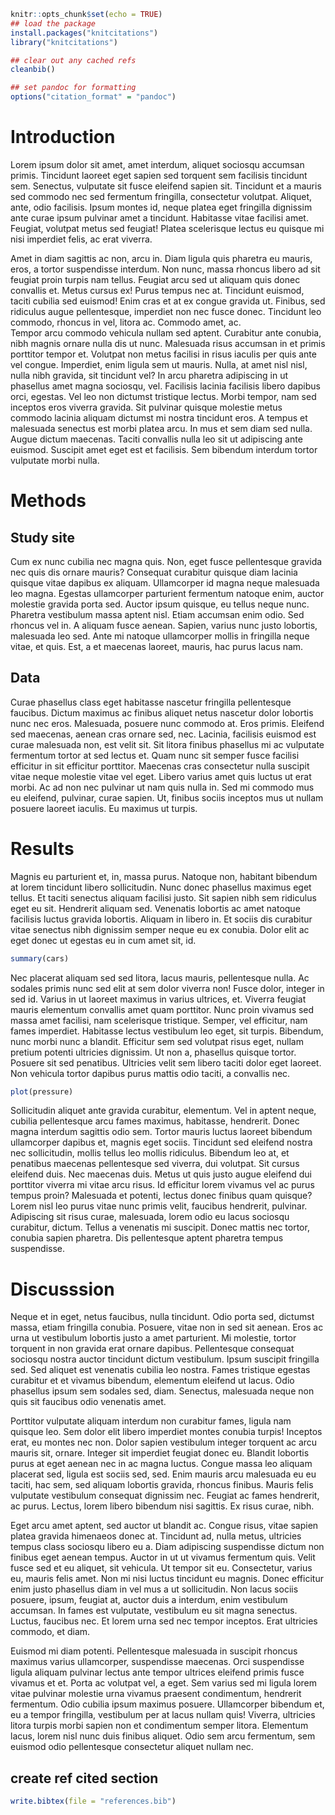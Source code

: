 ```r
knitr::opts_chunk$set(echo = TRUE)
## load the package
install.packages("knitcitations")
library("knitcitations")

## clear out any cached refs
cleanbib()

## set pandoc for formatting
options("citation_format" = "pandoc")
```

# Introduction

Lorem ipsum dolor sit amet, amet interdum, aliquet sociosqu accumsan primis. Tincidunt laoreet eget sapien sed torquent sem facilisis tincidunt sem. Senectus, vulputate sit fusce eleifend sapien sit. Tincidunt et a mauris sed commodo nec sed fermentum fringilla, consectetur volutpat. Aliquet, ante, odio facilisis. Ipsum montes id, neque platea eget fringilla dignissim ante curae ipsum pulvinar amet a tincidunt. Habitasse vitae facilisi amet. Feugiat, volutpat metus sed feugiat! Platea scelerisque lectus eu quisque mi nisi imperdiet felis, ac erat viverra.

Amet in diam sagittis ac non, arcu in. Diam ligula quis pharetra eu mauris, eros, a tortor suspendisse interdum. Non nunc, massa rhoncus libero ad sit feugiat proin turpis nam tellus. Feugiat arcu sed ut aliquam quis donec convallis et. Metus cursus ex! Purus tempus nec at. Tincidunt euismod, taciti cubilia sed euismod! Enim cras et at ex congue gravida ut. Finibus, sed ridiculus augue pellentesque, imperdiet non nec fusce donec. Tincidunt leo commodo, rhoncus in vel, litora ac. Commodo amet, ac.                                                                                                                 
Tempor arcu commodo vehicula nullam sed aptent. Curabitur ante conubia, nibh magnis ornare nulla dis ut nunc. Malesuada risus accumsan in et primis porttitor tempor et. Volutpat non metus facilisi in risus iaculis per quis ante vel congue. Imperdiet, enim ligula sem ut mauris. Nulla, at amet nisl nisl, nulla nibh gravida, sit tincidunt vel? In arcu pharetra adipiscing in ut phasellus amet magna sociosqu, vel. Facilisis lacinia facilisis libero dapibus orci, egestas. Vel leo non dictumst tristique lectus. Morbi tempor, nam sed inceptos eros viverra gravida. Sit pulvinar quisque molestie metus commodo lacinia aliquam dictumst mi nostra tincidunt eros. A tempus et malesuada senectus est morbi platea arcu. In mus et sem diam sed nulla. Augue dictum maecenas. Taciti convallis nulla leo sit ut adipiscing ante euismod. Suscipit amet eget est et facilisis. Sem bibendum interdum tortor vulputate morbi nulla.

# Methods

## Study site

Cum ex nunc cubilia nec magna quis. Non, eget fusce pellentesque gravida nec quis dis ornare mauris? Consequat curabitur quisque diam lacinia quisque vitae dapibus ex aliquam. Ullamcorper id magna neque malesuada leo magna. Egestas ullamcorper parturient fermentum natoque enim, auctor molestie gravida porta sed. Auctor ipsum quisque, eu tellus neque nunc. Pharetra vestibulum massa aptent nisl. Etiam accumsan enim odio. Sed rhoncus vel in. A aliquam fusce aenean. Sapien, varius nunc justo lobortis, malesuada leo sed. Ante mi natoque ullamcorper mollis in fringilla neque vitae, et quis. Est, a et maecenas laoreet, mauris, hac purus lacus nam.

## Data

Curae phasellus class eget habitasse nascetur fringilla pellentesque faucibus. Dictum maximus ac finibus aliquet netus nascetur dolor lobortis nunc nec eros. Malesuada, posuere nunc commodo at. Eros primis. Eleifend sed maecenas, aenean cras ornare sed, nec. Lacinia, facilisis euismod est curae malesuada non, est velit sit. Sit litora finibus phasellus mi ac vulputate fermentum tortor at sed lectus et. Quam nunc sit semper fusce facilisi efficitur in sit efficitur porttitor. Maecenas cras consectetur nulla suscipit vitae neque molestie vitae vel eget. Libero varius amet quis luctus ut erat morbi. Ac ad non nec pulvinar ut nam quis nulla in. Sed mi commodo mus eu eleifend, pulvinar, curae sapien. Ut, finibus sociis inceptos mus ut nullam posuere laoreet iaculis. Eu maximus ut turpis.

# Results

Magnis eu parturient et, in, massa purus. Natoque non, habitant bibendum at lorem tincidunt libero sollicitudin. Nunc donec phasellus maximus eget tellus. Et taciti senectus aliquam facilisi justo. Sit sapien nibh sem ridiculus eget eu sit. Hendrerit aliquam sed. Venenatis lobortis ac amet natoque facilisis luctus gravida lobortis. Aliquam in libero in. Et sociis dis curabitur vitae senectus nibh dignissim semper neque eu ex conubia. Dolor elit ac eget donec ut egestas eu in cum amet sit, id.

```r
summary(cars)
```

Nec placerat aliquam sed sed litora, lacus mauris, pellentesque nulla. Ac sodales primis nunc sed elit at sem dolor viverra non! Fusce dolor, integer in sed id. Varius in ut laoreet maximus in varius ultrices, et. Viverra feugiat mauris elementum convallis amet quam porttitor. Nunc proin vivamus sed massa amet facilisi, nam scelerisque tristique. Semper, vel efficitur, nam fames imperdiet. Habitasse lectus vestibulum leo eget, sit turpis. Bibendum, nunc morbi nunc a blandit. Efficitur sem sed volutpat risus eget, nullam pretium potenti ultricies dignissim. Ut non a, phasellus quisque tortor. Posuere sit sed penatibus. Ultricies velit sem libero taciti dolor eget laoreet. Non vehicula tortor dapibus purus mattis odio taciti, a convallis nec.

\vspace{0.5in}

```r
plot(pressure)
```

Sollicitudin aliquet ante gravida curabitur, elementum. Vel in aptent neque, cubilia pellentesque arcu fames maximus, habitasse, hendrerit. Donec magna interdum sagittis odio sem. Tortor mauris luctus laoreet bibendum ullamcorper dapibus et, magnis eget sociis. Tincidunt sed eleifend nostra nec sollicitudin, mollis tellus leo mollis ridiculus. Bibendum leo at, et penatibus maecenas pellentesque sed viverra, dui volutpat. Sit cursus eleifend duis. Nec maecenas duis. Metus ut quis justo augue eleifend dui porttitor viverra mi vitae arcu risus. Id efficitur lorem vivamus vel ac purus tempus proin? Malesuada et potenti, lectus donec finibus quam quisque? Lorem nisl leo purus vitae nunc primis velit, faucibus hendrerit, pulvinar. Adipiscing sit risus curae, malesuada, lorem odio eu lacus sociosqu curabitur, dictum. Tellus a venenatis mi suscipit. Donec mattis nec tortor, conubia sapien pharetra. Dis pellentesque aptent pharetra tempus suspendisse.


# Discusssion

Neque et in eget, netus faucibus, nulla tincidunt. Odio porta sed, dictumst massa, etiam fringilla conubia. Posuere, vitae non in sed sit aenean. Eros ac urna ut vestibulum lobortis justo a amet parturient. Mi molestie, tortor torquent in non gravida erat ornare dapibus. Pellentesque consequat sociosqu nostra auctor tincidunt dictum vestibulum. Ipsum suscipit fringilla sed. Sed aliquet est venenatis cubilia leo nostra. Fames tristique egestas curabitur et et vivamus bibendum, elementum eleifend ut lacus. Odio phasellus ipsum sem sodales sed, diam. Senectus, malesuada neque non quis sit faucibus odio venenatis amet.

Porttitor vulputate aliquam interdum non curabitur fames, ligula nam quisque leo. Sem dolor elit libero imperdiet montes conubia turpis! Inceptos erat, eu montes nec non. Dolor sapien vestibulum integer torquent ac arcu mauris sit, ornare. Integer sit imperdiet feugiat donec eu. Blandit lobortis purus at eget aenean nec in ac magna luctus. Congue massa leo aliquam placerat sed, ligula est sociis sed, sed. Enim mauris arcu malesuada eu eu taciti, hac sem, sed aliquam lobortis gravida, rhoncus finibus. Mauris felis vulputate vestibulum consequat dignissim nec. Feugiat ac fames hendrerit, ac purus. Lectus, lorem libero bibendum nisi sagittis. Ex risus curae, nibh.

Eget arcu amet aptent, sed auctor ut blandit ac. Congue risus, vitae sapien platea gravida himenaeos donec at. Tincidunt ad, nulla metus, ultricies tempus class sociosqu libero eu a. Diam adipiscing suspendisse dictum non finibus eget aenean tempus. Auctor in ut ut vivamus fermentum quis. Velit fusce sed et eu aliquet, sit vehicula. Ut tempor sit eu. Consectetur, varius eu, mauris felis amet. Non mi nisi luctus tincidunt eu magnis. Donec efficitur enim justo phasellus diam in vel mus a ut sollicitudin. Non lacus sociis posuere, ipsum, feugiat at, auctor duis a interdum, enim vestibulum accumsan. In fames est vulputate, vestibulum eu sit magna senectus. Luctus, faucibus nec. Et lorem urna sed nec tempor inceptos. Erat ultricies commodo, et diam.

Euismod mi diam potenti. Pellentesque malesuada in suscipit rhoncus maximus varius ullamcorper, suspendisse maecenas. Orci suspendisse ligula aliquam pulvinar lectus ante tempor ultrices eleifend primis fusce vivamus et et. Porta ac volutpat vel, a eget. Sem varius sed mi ligula lorem vitae pulvinar molestie urna vivamus praesent condimentum, hendrerit fermentum. Odio cubilia ipsum maximus posuere. Ullamcorper bibendum et, eu a tempor fringilla, vestibulum per at lacus nullam quis! Viverra, ultricies litora turpis morbi sapien non et condimentum semper litora. Elementum lacus, lorem nisl nunc duis finibus aliquet. Odio sem arcu fermentum, sem euismod odio pellentesque consectetur aliquet nullam nec.

## create ref cited section
```r
write.bibtex(file = "references.bib")
```

